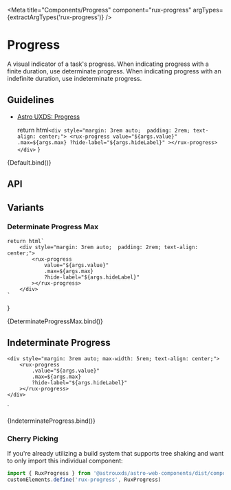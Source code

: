 
<Meta
    title="Components/Progress"
    component="rux-progress"
    argTypes={extractArgTypes('rux-progress')}
    />

# Progress

A visual indicator of a task's progress. When indicating progress with a finite duration, use determinate progress. When indicating progress with an indefinite duration, use indeterminate progress.

## Guidelines

-   [Astro UXDS: Progress](https://astrouxds.com/components/progress/)

    return html`
        <div style="margin: 3rem auto;  padding: 2rem; text-align: center;">
            <rux-progress
                value="${args.value}"
                .max=${args.max}
                ?hide-label="${args.hideLabel}"
            ></rux-progress>
        </div>
    `
}

<Canvas>
    <Story
      args={{
        value: 1
      }}
      name="Default"
    >
      {Default.bind()}
    </Story>
</Canvas>

## API

<ArgsTable of="rux-progress" />


## Variants

### Determinate Progress Max

    return html`
        <div style="margin: 3rem auto;  padding: 2rem; text-align: center;">
            <rux-progress
                value="${args.value}"
                .max=${args.max}
                ?hide-label="${args.hideLabel}"
            ></rux-progress>
        </div>
    `
}

<Canvas>
    <Story
        args={{
          value: 100,
          max: 100
        }}
        name="Determinate Progress Max"
    >
        {DeterminateProgressMax.bind()}
    </Story>
</Canvas>

## Indeterminate Progress

    <div style="margin: 3rem auto; max-width: 5rem; text-align: center;">
        <rux-progress
            .value="${args.value}"
            .max=${args.max}
            ?hide-label="${args.hideLabel}"
        ></rux-progress>
    </div>
`

<Canvas>
    <Story name="Indeterminate Progress">
        {IndeterminateProgress.bind()}
    </Story>
</Canvas>

### Cherry Picking

If you're already utilizing a build system that supports tree shaking and want to only import this individual component:

```js
import { RuxProgress } from '@astrouxds/astro-web-components/dist/components/rux-progress'
customElements.define('rux-progress', RuxProgress)
```

